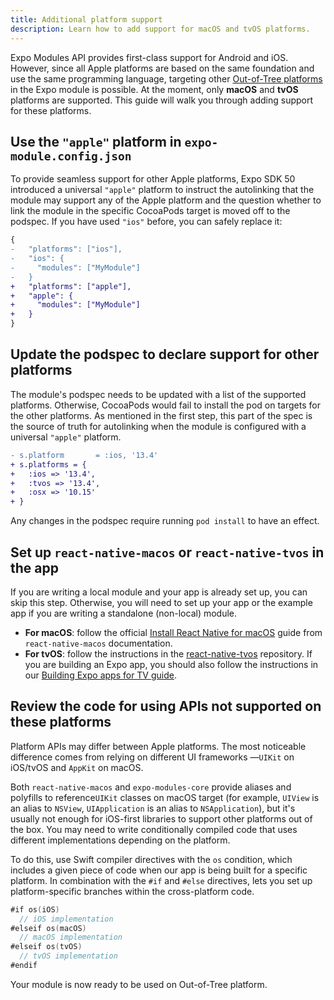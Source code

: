 ```yaml
---
title: Additional platform support
description: Learn how to add support for macOS and tvOS platforms.
---
```



Expo Modules API provides first-class support for Android and iOS. However, since all Apple platforms are based on the same foundation and use the same programming language, targeting other [Out-of-Tree platforms](https://reactnative.dev/docs/out-of-tree-platforms) in the Expo module is possible. At the moment, only **macOS** and **tvOS** platforms are supported.
This guide will walk you through adding support for these platforms.

<Step label="1">

## Use the `"apple"` platform in `expo-module.config.json`

To provide seamless support for other Apple platforms, Expo SDK 50 introduced a universal `"apple"` platform to instruct the autolinking that the module may support any of the Apple platform
and the question whether to link the module in the specific CocoaPods target is moved off to the podspec.
If you have used `"ios"` before, you can safely replace it:

```diff expo-module.config.json
{
-   "platforms": ["ios"],
-   "ios": {
-     "modules": ["MyModule"]
-   }
+   "platforms": ["apple"],
+   "apple": {
+     "modules": ["MyModule"]
+   }
}
```

</Step>
<Step label="2">

## Update the podspec to declare support for other platforms

The module's podspec needs to be updated with a list of the supported platforms. Otherwise, CocoaPods would fail to install the pod on targets for the other platforms.
As mentioned in the first step, this part of the spec is the source of truth for autolinking when the module is configured with a universal `"apple"` platform.

```diff Module's podspec
- s.platform       = :ios, '13.4'
+ s.platforms = {
+   :ios => '13.4',
+   :tvos => '13.4',
+   :osx => '10.15'
+ }
```

Any changes in the podspec require running `pod install` to have an effect.

</Step>

<Step label="3">

## Set up `react-native-macos` or `react-native-tvos` in the app

If you are writing a local module and your app is already set up, you can skip this step.
Otherwise, you will need to set up your app or the example app if you are writing a standalone (non-local) module.

- **For macOS**: follow the official [Install React Native for macOS](https://microsoft.github.io/react-native-windows/docs/rnm-getting-started#install-the-macos-extension) guide from `react-native-macos` documentation.
- **For tvOS**: follow the instructions in the [react-native-tvos](https://github.com/react-native-tvos/react-native-tvos) repository. If you are building an Expo app, you should also follow the instructions in our [Building Expo apps for TV guide](/guides/building-for-tv/).

</Step>
<Step label="4">

## Review the code for using APIs not supported on these platforms

Platform APIs may differ between Apple platforms. The most noticeable difference comes from relying on different UI frameworks &mdash;`UIKit` on iOS/tvOS and `AppKit` on macOS.

Both `react-native-macos` and `expo-modules-core` provide aliases and polyfills to reference`UIKit` classes on macOS target (for example, `UIView` is an alias to `NSView`, `UIApplication` is an alias to `NSApplication`),
but it's usually not enough for iOS-first libraries to support other platforms out of the box. You may need to write conditionally compiled code that uses different implementations depending on the platform.

To do this, use Swift compiler directives with the `os` condition, which includes a given piece of code when our app is being built for a specific platform.
In combination with the `#if` and `#else` directives, lets you set up platform-specific branches within the cross-platform code.

```swift
#if os(iOS)
  // iOS implementation
#elseif os(macOS)
  // macOS implementation
#elseif os(tvOS)
  // tvOS implementation
#endif
```

</Step>

Your module is now ready to be used on Out-of-Tree platform.
